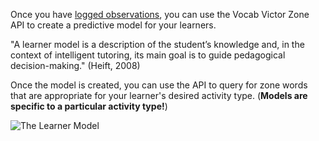 Once you have [logged observations](/log-observations), you can use the Vocab Victor Zone API to create a predictive model for your learners. 

<Info>
"A learner model is a description of the student’s knowledge and, in the context of intelligent tutoring, its main goal is to guide pedagogical decision-making." <Tooltip tip = "link">(Heift, 2008)</Tooltip>
</Info>

Once the model is created, you can use the API to query for zone words that are appropriate for your learner's desired activity type. (**Models are specific to a particular activity type!**)

![The Learner Model](images/learner-model.jpg)
